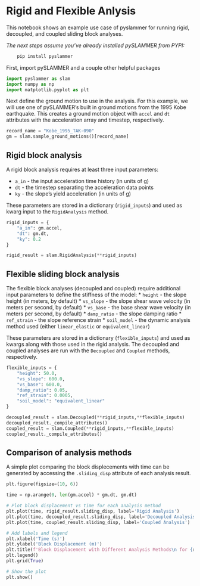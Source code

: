 # Rigid and Flexible Anlysis
This notebook shows an example use case of pyslammer for running rigid, decoupled, and coupled sliding block analyses.

*The next steps assume you've already installed pySLAMMER from PYPI:*
```bash
    pip install pyslammer
```
First, import pySLAMMER and a couple other helpful packages

```python
import pyslammer as slam
import numpy as np
import matplotlib.pyplot as plt
```
Next define the ground motion to use in the analysis.
For this example, we will use one of pySLAMMER's built in ground motions from the 1995 Kobe earthquake.
This creates a ground motion object with `accel` and `dt` attributes with the acceleration array and timestep, respectively.

```python
record_name = "Kobe_1995_TAK-090"
gm = slam.sample_ground_motions()[record_name]
```

## Rigid block analysis
A rigid block analysis requires at least three input parameters:

* `a_in` - the input acceleration time history (in units of g)  
* `dt` - the timestep separating the acceleration data points  
* `ky` - the slope's yield acceleration (in units of g)  

These parameters are stored in a dictionary (`rigid_inputs`) and used as kwarg input to the `RigidAnalysis` method.


```python
rigid_inputs = {
    "a_in": gm.accel,
    "dt": gm.dt,
    "ky": 0.2
}

rigid_result = slam.RigidAnalysis(**rigid_inputs)
```

## Flexible sliding block analysis
The flexible block analyses (decoupled and coupled) require additional input parameters to define the stiffness of the model:
* `height` - the slope height (in meters, by default)
* `vs_slope` - the slope shear wave velocity  (in meters per second, by default)
* `vs_base` - the base shear wave velocity (in meters per second, by default)
* `damp_ratio` - the slope damping ratio
* `ref_strain` - the slope reference strain
* `soil_model` - the dynamic analysis method used (either `linear_elastic` or `equivalent_linear`)


These parameters are stored in a dictionary (`flexible_inputs`) and used as kwargs along with those used in the rigid analysis.
The decoupled and coupled analyses are run with the `Decoupled` and `Coupled` methods, respectively.

```python
flexible_inputs = {
    "height": 50.0,
    "vs_slope": 600.0,
    "vs_base": 600.0,
    "damp_ratio": 0.05,
    "ref_strain": 0.0005,
    "soil_model": "equivalent_linear"
}

decoupled_result = slam.Decoupled(**rigid_inputs,**flexible_inputs)
decoupled_result._compile_attributes()
coupled_result = slam.Coupled(**rigid_inputs,**flexible_inputs)
coupled_result._compile_attributes()
```

## Comparison of analysis methods
A simple plot comparing the block displecements with time can be generated by accessing the `.sliding_disp` attribute of each analysis result.
```python
plt.figure(figsize=(10, 6))

time = np.arange(0, len(gm.accel) * gm.dt, gm.dt)

# Plot block displacement vs time for each analysis method
plt.plot(time, rigid_result.sliding_disp, label='Rigid Analysis')
plt.plot(time, decoupled_result.sliding_disp, label='Decoupled Analysis')
plt.plot(time, coupled_result.sliding_disp, label='Coupled Analysis')

# Add labels and legend
plt.xlabel('Time (s)')
plt.ylabel('Block Displacement (m)')
plt.title(f'Block Displacement with Different Analysis Methods\n for {record_name}')
plt.legend()
plt.grid(True)

# Show the plot
plt.show()
```

